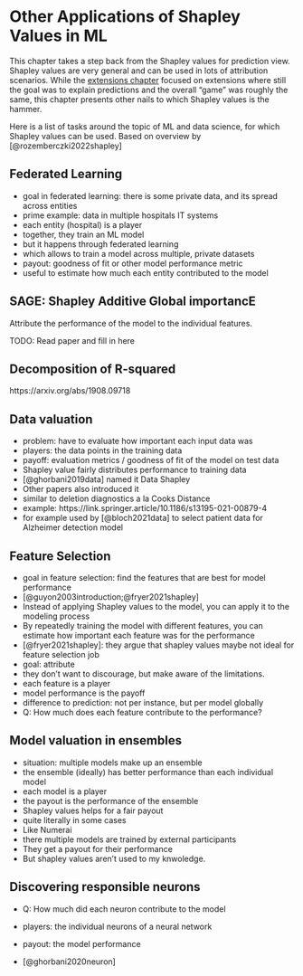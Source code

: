 # Other Applications of Shapley Values in ML

This chapter takes a step back from the Shapley values for prediction view.
Shapley values are very general and can be used in lots of attribution scenarios.
While the [extensions chapter](extensions) focused on extensions where still the goal was to explain predictions and the overall "game" was roughly the same, this chapter presents other nails to which Shapley values is the hammer.

Here is a list of tasks around the topic of ML and data science, for which Shapley values can be used.
Based on overview by [@rozemberczki2022shapley]

## Federated Learning

- goal in federated learning: there is some private data, and its spread across entities
- prime example: data in multiple hospitals IT systems
- each entity (hospital) is a player
- together, they train an ML model
- but it happens through federated learning
- which allows to train a model across multiple, private datasets
- payout: goodness of fit or other model performance metric
- useful to estimate how much each entity contributed to the model 

## SAGE: Shapley Additive Global importancE 

Attribute the performance of the model to the individual features.


TODO: Read paper and fill in here


##  Decomposition of R-squared

https://arxiv.org/abs/1908.09718

## Data valuation

- problem: have to evaluate how important each input data was
- players: the data points in the training data
- payoff: evaluation metrics / goodness of fit of the model on test data
- Shapley value fairly distributes performance to training data
- [@ghorbani2019data] named it Data Shapley
- Other papers also introduced it
- similar to deletion diagnostics a la Cooks Distance
- example: https://link.springer.article/10.1186/s13195-021-00879-4 
- for example used by [@bloch2021data] to select patient data for Alzheimer detection model



## Feature Selection

- goal in feature selection: find the features that are best for model performance
- [@guyon2003introduction;@fryer2021shapley]
- Instead of applying Shapley values to the model, you can apply it to the modeling process
- By repeatedly training the model with different features, you can estimate how important each feature was for the performance
- [@fryer2021shapley]: they argue that shapley values maybe not ideal for feature selection job
- goal: attribute 
- they don't want to discourage, but make aware of the limitations.
- each feature is a player
- model performance is the payoff
- difference to prediction: not per instance, but per model globally
- Q: How much does each feature contribute to the performance?


## Model valuation in ensembles

- situation: multiple models make up an ensemble
- the ensemble (ideally) has better performance than each individual model
- each model is a player
- the payout is the performance of the ensemble
- Shapley values helps for a fair payout 
- quite literally in some cases
- Like Numerai
- there multiple models are trained by external participants
- They get a payout for their performance
- But shapley values aren't used to my knwoledge. 


## Discovering responsible neurons

- Q: How much did each neuron contribute to the model
- players: the individual neurons of a neural network
- payout: the model performance

- [@ghorbani2020neuron]


